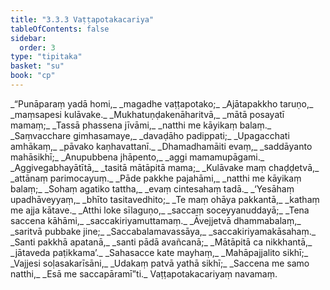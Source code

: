 ```yaml
---
title: "3.3.3 Vaṭṭapotakacariya"
tableOfContents: false
sidebar:
  order: 3
type: "tipitaka"
basket: "su"
book: "cp"
---
```



<DynamicBreadcrumb />

<Division number="72" book="cp" bookNo="21" page="414">

<Paragraph number="348" type="verses" book="cp">
_“Punāparaṃ yadā homi,_  
_magadhe vaṭṭapotako;_  
_Ajātapakkho taruṇo,_  
_maṃsapesi kulāvake._  

</Paragraph>

</Division>
<Division number="73" book="cp" bookNo="21" page="414">

<Paragraph number="349" type="verses" book="cp">
_Mukhatuṇḍakenāharitvā,_  
_mātā posayatī mamaṃ;_  
_Tassā phassena jīvāmi,_  
_natthi me kāyikaṃ balaṃ._  

</Paragraph>

</Division>
<Division number="74" book="cp" bookNo="21" page="414">

<Paragraph number="350" type="verses" book="cp">
_Saṃvacchare gimhasamaye,_  
_davaḍāho padippati;_  
_Upagacchati amhākaṃ,_  
_pāvako kaṇhavattanī._  

</Paragraph>

</Division>
<Division number="75" book="cp" bookNo="21" page="414">

<Paragraph number="351" type="verses" book="cp">
_Dhamadhamāiti evaṃ,_  
_saddāyanto mahāsikhī;_  
_Anupubbena jhāpento,_  
_aggi mamamupāgami._  

</Paragraph>

</Division>
<Division number="76" book="cp" bookNo="21" page="414">

<Paragraph number="352" type="verses" book="cp">
_Aggivegabhayātītā,_  
_tasitā mātāpitā mama;_  
_Kulāvake maṃ chaḍḍetvā,_  
_attānaṃ parimocayuṃ._  

</Paragraph>

</Division>
<Division number="77" book="cp" bookNo="21" page="415">

<Paragraph number="353" type="verses" book="cp">
_Pāde pakkhe pajahāmi,_  
_natthi me kāyikaṃ balaṃ;_  
_Sohaṃ agatiko tattha,_  
_evaṃ cintesahaṃ tadā._  

</Paragraph>

</Division>
<Division number="78" book="cp" bookNo="21" page="415">

<Paragraph number="354" type="verses" book="cp">
_‘Yesāhaṃ upadhāveyyaṃ,_  
_bhīto tasitavedhito;_  
_Te maṃ ohāya pakkantā,_  
_kathaṃ me ajja kātave._  

</Paragraph>

</Division>
<Division number="79" book="cp" bookNo="21" page="415">

<Paragraph number="355" type="verses" book="cp">
_Atthi loke sīlaguṇo,_  
_saccaṃ soceyyanuddayā;_  
_Tena saccena kāhāmi,_  
_saccakiriyamuttamaṃ._  

</Paragraph>

</Division>
<Division number="80" book="cp" bookNo="21" page="415">

<Paragraph number="356" type="verses" book="cp">
_Āvejjetvā dhammabalaṃ,_  
_saritvā pubbake jine;_  
_Saccabalamavassāya,_  
_saccakiriyamakāsahaṃ._  

</Paragraph>

</Division>
<Division number="81" book="cp" bookNo="21" page="415">

<Paragraph number="357" type="verses" book="cp">
_Santi pakkhā apatanā,_  
_santi pādā avañcanā;_  
_Mātāpitā ca nikkhantā,_  
_jātaveda paṭikkama’._  

</Paragraph>

</Division>
<Division number="82" book="cp" bookNo="21" page="415">

<Paragraph number="358" type="verses" book="cp">
_Sahasacce kate mayhaṃ,_  
_Mahāpajjalito sikhī;_  
_Vajjesi soḷasakarīsāni,_  
_Udakaṃ patvā yathā sikhī;_  
_Saccena me samo natthi,_  
_Esā me saccapāramī”ti._  


</Paragraph>
</Division>

<Paragraph number="359" type="center" book="cp">
Vaṭṭapotakacariyaṃ navamaṃ.
</Paragraph>
